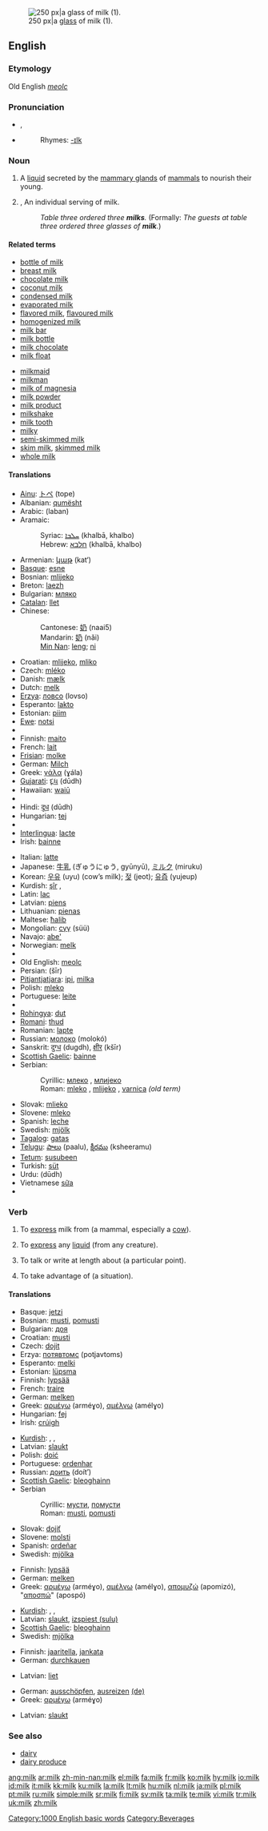 [[Image:Milk glass.jpg|thumb|right|250 px|a [[glass]] of milk (1).]]
==English==
{{wikipedia}}
===Etymology===
Old English ''[[meolc]]''

===Pronunciation===
*{{IPA|/mɪɫk/}}, {{SAMPA|/mI5k/}}
*{{audio|en-us-milk.ogg|Audio (US)}}
*:Rhymes: [[Rhymes:English:-ɪlk|-ɪlk]]

===Noun===
{{en-noun|s|-}}

# {{uncountable}} A [[liquid]] secreted by the [[mammary gland]]s of [[mammal]]s to nourish their young.
# {{countable}}, {{informal}} An individual serving of milk.
#: ''Table three ordered three '''milks'''.'' (Formally: ''The guests at table three ordered three glasses of '''milk'''.'')

====Related terms====
{{top2}}
*[[bottle of milk]]
*[[breast milk]]
*[[chocolate milk]]
*[[coconut milk]]
*[[condensed milk]]
*[[evaporated milk]]
*[[flavored milk]], [[flavoured milk]]
*[[homogenized milk]]
*[[milk bar]]
*[[milk bottle]]
*[[milk chocolate]]
*[[milk float]]
{{mid2}}
*[[milkmaid]]
*[[milkman]]
*[[milk of magnesia]]
*[[milk powder]]
*[[milk product]]
*[[milkshake]]
*[[milk tooth]]
*[[milky]]
*[[semi-skimmed milk]]
*[[skim milk]], [[skimmed milk]]
*[[whole milk]]
{{bottom}}

====Translations====
{{trans-top|the liquid}}
*[[Ainu]]: [[トペ]] (tope)
*Albanian: [[qumësht]] {{m}}
*Arabic: {{ARchar|[[لبن]]}} (laban) {{m}}
*Aramaic:
*:Syriac: [[ܚܠܒܐ]] (khalbā, khalbo) {{m}}
*:Hebrew: [[חלבא]] (khalbā, khalbo) {{m}}
*Armenian: [[կաթ]] (kat‘)
*[[Basque]]: [[esne]]
*Bosnian: [[mlijeko#Bosnian|mlijeko]] {{n}}
*Breton: [[laezh]] {{m}}
*Bulgarian: [[мляко]] {{n}}
*[[Catalan]]: [[llet]] {{f}}
*Chinese: 
*:Cantonese: [[奶]] (naai5)
*:Mandarin: [[奶]] (nǎi)
*:[[Min Nan]]: [[leng]]; [[ni]]
*Croatian: [[mlijeko]], [[mliko]] {{g|Croatian}}
*Czech: [[mléko]] {{n}}
*Danish: [[mælk]] {{c}}
*Dutch: [[melk]] {{f}}
*[[Erzya]]: [[ловсо]] (lovso)
*Esperanto: [[lakto]]
*Estonian: [[piim#Estonian|piim]]
*[[Ewe]]: [[notsi]]
*{{trreq|Faroese}}
*Finnish: [[maito]]
*French: [[lait]] {{m}}
*[[Frisian]]: [[molke]] {{g|Frisian}}
*German: [[Milch]] {{f}}
*Greek: [[γάλα]] (ɣála) {{n}}
*[[Gujarati]]: [[દૂધ]] (dūdh)
*Hawaiian: [[waiū]]
*{{trreq|Hebrew}}
*Hindi: [[दूध]] (dūdh) {{g|Hindi}}
*Hungarian: [[tej]]
*{{trreq|Icelandic}}
*[[Interlingua]]: [[lacte]]
*Irish: [[bainne]] {{m}}
{{trans-mid}}
*Italian: [[latte]] {{m}}
*Japanese: [[牛乳]] (ぎゅうにゅう, gyūnyū), [[ミルク]] (miruku)
*Korean: [[우유]] (uyu) (cow’s milk); [[젖]] (jeot); [[유즙]] (yujeup)
*Kurdish: [[şîr]] {{m}}, {{KUchar|[[شیر]]}}
*Latin: [[lac]] {{n}}
*Latvian: [[piens]] {{m}}
*Lithuanian: [[pienas]] {{m}}
*Maltese: [[ħalib]] {{m}}
*Mongolian: [[сүү]] (süü)
*Navajo: [[abe']]
*Norwegian: [[melk]] {{c}}
*{{trreq|Occitan}}
*Old English: [[meolc]] {{g|Old English}}
*Persian: {{FAchar|[[شیر]]}} (šīr)
*[[Pitjantjatjara]]: [[ipi]], [[milka]]
*Polish: [[mleko]] {{n}}
*Portuguese: [[leite]] {{m}}
*{{trreq|Provençal}}
*[[Rohingya]]: [[dut]]
*[[Romani]]: [[thud]]
*Romanian: [[lapte]] {{m}}
*Russian: [[молоко]] (molokó) {{n}}
*Sanskrit: [[दुग्ध]] (dugdh), [[क्षीर]] (kšīr) {{g|Sanskrit}}
*[[Scottish Gaelic]]: [[bainne]] {{m}}
*Serbian:
*:Cyrillic: [[млеко#Serbian|млеко]] {{n}}, [[млијеко#Serbian|млијеко]] {{n}}
*:Roman: [[mleko#Serbian|mleko]] {{n}}, [[mlijeko#Serbian|mlijeko]] {{n}}, [[varnica]] {{f}} ''(old term)''
*Slovak: [[mlieko]] {{n}}
*Slovene: [[mleko]] {{n}}
*Spanish: [[leche]] {{f}}
*Swedish: [[mjölk]] {{c}}
*[[Tagalog]]: [[gatas]]
*[[Telugu]]: [[పాలు]] (paalu), [[క్షీరము]] (ksheeramu)
*[[Tetum]]: [[susubeen]]
*Turkish: [[süt]]
*Urdu: {{URchar|[[دودھ]]}} (dūdh) {{g|Urdu}}
*Vietnamese [[sữa]]
*{{trreq|Yiddish}}
{{trans-bottom}}

{{trans-top|a serving of the liquid}}
{{trans-bottom}}

===Verb===
{{en-verb}}

# {{transitive}} To [[express]] milk from (a mammal, especially a [[cow]]).
# {{transitive}} To [[express]] any [[liquid]] (from any creature).
# {{transitive}} To talk or write at length about (a particular point).
# {{transitive}} To take advantage of (a situation).

====Translations====
{{trans-top|to express milk from mammal}}
*Basque: [[jetzi]]
*Bosnian: [[musti]], [[pomusti]]
*Bulgarian: [[доя]]
*Croatian: [[musti]]
*Czech: [[dojit]]
*Erzya: [[потявтомс]] (potjavtoms)
*Esperanto: [[melki]]
*Estonian: [[lüpsma]]
*Finnish: [[lypsää]]
*French: [[traire]]
*German: [[melken]]
*Greek: [[αρμέγω]] (arméɣo), [[αμέλγω]] (amélɣo)
*Hungarian: [[fej]]
*Irish: [[crúigh]]
{{trans-mid}}
*[[Kurdish]]: {{trad|ku|doşîn}}, {{trad|ku|dotin}}, {{KUchar|[[دۆشین]]}}
*Latvian: [[slaukt]]
*Polish: [[doić]]
*Portuguese: [[ordenhar]]
*Russian: [[доить]] (doít’)
*[[Scottish Gaelic]]: [[bleoghainn]]
*Serbian
*:Cyrillic: [[мусти]], [[помусти]]
*:Roman: [[musti]], [[pomusti]]
*Slovak: [[dojiť]]
*Slovene: [[molsti]]
*Spanish: [[ordeñar]]
*Swedish: [[mjölka]]
{{trans-bottom}}

{{trans-top|to express any liquid}}
*Finnish: [[lypsää]]
*German: [[melken]]
*Greek: [[αρμέγω]] (arméɣo), [[αμέλγω]] (amélɣo), [[απομυζώ]] (apomizó), "[[αποσπώ]]" (apospó)
{{trans-mid}}
*[[Kurdish]]: {{trad|ku|doşîn}}, {{trad|ku|dotin}}, {{KUchar|[[دۆشین]]}}
*Latvian: [[slaukt]], [[izspiest|izspiest (sulu)]]
*[[Scottish Gaelic]]: [[bleoghainn]]
*Swedish: [[mjölka]]
{{trans-bottom}}

{{trans-top|to talk or write at length}}
*Finnish: [[jaaritella]], [[jankata]]
*German: [[durchkauen]]
{{trans-mid}}
*Latvian: [[liet]]
{{trans-bottom}}

{{trans-top|to take advantage of situation}}
*German: [[ausschöpfen]], [[ausreizen]] [[:de:ausreizen|(de)]]
*Greek: [[αρμέγω]] (arméɣo)
{{trans-mid}}
*Latvian: [[slaukt]]
{{trans-bottom}}

===See also===
*[[dairy]]
*[[dairy produce]]

[[Category:1000 English basic words]]
[[Category:Beverages]]

[[ang:milk]]
[[ar:milk]]
[[zh-min-nan:milk]]
[[el:milk]]
[[fa:milk]]
[[fr:milk]]
[[ko:milk]]
[[hy:milk]]
[[io:milk]]
[[id:milk]]
[[it:milk]]
[[kk:milk]]
[[ku:milk]]
[[la:milk]]
[[lt:milk]]
[[hu:milk]]
[[nl:milk]]
[[ja:milk]]
[[pl:milk]]
[[pt:milk]]
[[ru:milk]]
[[simple:milk]]
[[sr:milk]]
[[fi:milk]]
[[sv:milk]]
[[ta:milk]]
[[te:milk]]
[[vi:milk]]
[[tr:milk]]
[[uk:milk]]
[[zh:milk]]